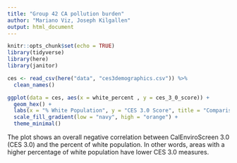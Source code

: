 ```yaml
---
title: "Group 42 CA pollution burden"
author: "Mariano Viz, Joseph Kilgallen"
output: html_document
---
```


```r
knitr::opts_chunk$set(echo = TRUE)
library(tidyverse)
library(here)
library(janitor)
```


```r
ces <- read_csv(here("data", "ces3demographics.csv")) %>% 
  clean_names()
```


```r
ggplot(data = ces, aes(x = white_percent , y = ces_3_0_score)) +
  geom_hex() +
  labs(x = "% White Population", y = "CES 3.0 Score", title = "Comparison of CES 3.0 Score by Percent White Population from the 2010 Census") +
  scale_fill_gradient(low = "navy", high = "orange") +
  theme_minimal()
```


The plot shows an overall negative correlation between CalEnviroScreen 3.0 (CES 3.0) and the percent of white population. In other words, areas with a higher percentage of white population have lower CES 3.0 measures.